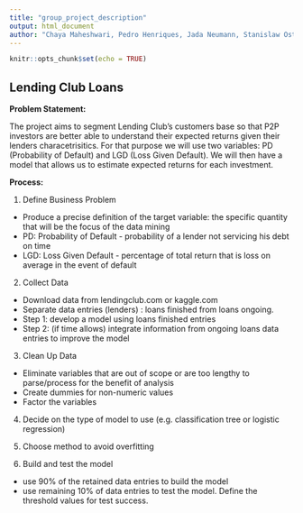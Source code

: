 ```yaml
---
title: "group_project_description"
output: html_document
author: "Chaya Maheshwari, Pedro Henriques, Jada Neumann, Stanislaw Ostoja-Starzewski"
---
```


```r
knitr::opts_chunk$set(echo = TRUE)
```

## Lending Club Loans

<B>Problem Statement:</B>

The project aims to segment Lending Club's customers base so that P2P investors are better able to understand their expected returns given their lenders characetrisitics. For that purpose we will use two variables: PD (Probability of Default) and LGD (Loss Given Default). We will then have a model that allows us to estimate expected returns for each investment.


<B>Process:</B>

1) Define Business Problem
- Produce a precise definition of the target variable: the specific quantity that will be the focus of the data mining
- PD: Probability of Default - probability of a lender not servicing his debt on time
- LGD: Loss Given Default - percentage of total return that is loss on average in the event of default

2) Collect Data
- Download data from lendingclub.com or kaggle.com
- Separate data entries (lenders) : loans finished from loans ongoing. 
- Step 1: develop a model using loans finished entries
- Step 2: (if time allows) integrate information from ongoing loans data entries to improve the model

3) Clean Up Data
- Eliminate variables that are out of scope or are too lengthy to parse/process for the benefit of analysis 
- Create dummies for non-numeric values
- Factor the variables

4) Decide on the type of model to use (e.g. classification tree or logistic regression)

5) Choose method to avoid overfitting

6) Build and test the model
- use 90% of the retained data entries to build the model
- use remaining 10% of data entries to test the model. Define the threshold values for test success.

